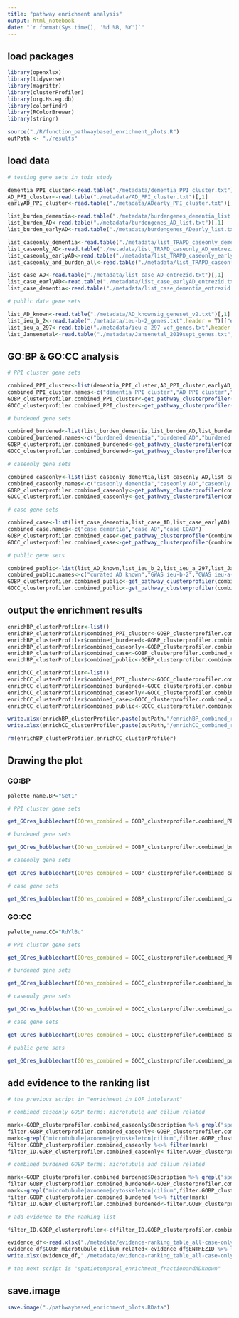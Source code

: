 ```yaml
---
title: "pathway enrichment analysis"
output: html_notebook
date: "`r format(Sys.time(), '%d %B, %Y')`"
---
```


## load packages

```r
library(openxlsx)
library(tidyverse)
library(magrittr)
library(clusterProfiler)
library(org.Hs.eg.db)
library(colorfindr)
library(RColorBrewer)
library(stringr)

source("./R/function_pathwaybased_enrichment_plots.R")
outPath <- "./results"
```

## load data

```r
# testing gene sets in this study

dementia_PPI_cluster<-read.table("./metadata/dementia_PPI_cluster.txt")[,1]
AD_PPI_cluster<-read.table("./metadata/AD_PPI_cluster.txt")[,1]
earlyAD_PPI_cluster<-read.table("./metadata/ADearly_PPI_cluster.txt")[,1]

list_burden_dementia<-read.table("./metadata/burdengenes_dementia_list.txt")[,1]
list_burden_AD<-read.table("./metadata/burdengenes_AD_list.txt")[,1]
list_burden_earlyAD<-read.table("./metadata/burdengenes_ADearly_list.txt")[,1]

list_caseonly_dementia<-read.table("./metadata/list_TRAPD_caseonly_dementia_entrezid.txt")[,1]
list_caseonly_AD<-read.table("./metadata/list_TRAPD_caseonly_AD_entrezid.txt")[,1]
list_caseonly_earlyAD<-read.table("./metadata/list_TRAPD_caseonly_earlyAD_entrezid.txt")[,1]
list_caseonly_and_burden_all<-read.table("./metadata/list_TRAPD_caseonly_mutated_an_burdengenes_entrezid.txt")[,1]

list_case_AD<-read.table("./metadata/list_case_AD_entrezid.txt")[,1]
list_case_earlyAD<-read.table("./metadata/list_case_earlyAD_entrezid.txt")[,1]
list_case_dementia<-read.table("./metadata/list_case_dementia_entrezid.txt")[,1]

# public data gene sets

list_AD_known<-read.table("./metadata/AD_knownsig_geneset_v2.txt")[,1]
list_ieu_b_2<-read.table("./metadata/ieu-b-2_genes.txt",header = T)[["entrezID"]] %>% na.omit
list_ieu_a_297<-read.table("./metadata/ieu-a-297-vcf_genes.txt",header = T)[["entrezID"]] %>% na.omit
list_Jansenetal<-read.table("./metadata/Jansenetal_2019sept_genes.txt",header = T)[["entrezID"]] %>% na.omit
```

## GO:BP & GO:CC analysis

```r
# PPI cluster gene sets

combined_PPI_cluster<-list(dementia_PPI_cluster,AD_PPI_cluster,earlyAD_PPI_cluster)
combined_PPI_cluster.names<-c("dementia PPI cluster","AD PPI cluster","EOAD PPI cluster")
GOBP_clusterprofiler.combined_PPI_cluster<-get_pathway_clusterprofiler(combined_PPI_cluster,combined_PPI_cluster.names,sub_ontology = "BP",padj_value = 0.1)
GOCC_clusterprofiler.combined_PPI_cluster<-get_pathway_clusterprofiler(combined_PPI_cluster,combined_PPI_cluster.names,sub_ontology = "CC",padj_value = 0.1)

# burdened gene sets

combined_burdened<-list(list_burden_dementia,list_burden_AD,list_burden_earlyAD)
combined_burdened.names<-c("burdened dementia","burdened AD","burdened EOAD")
GOBP_clusterprofiler.combined_burdened<-get_pathway_clusterprofiler(combined_burdened,combined_burdened.names,sub_ontology = "BP",padj_value = 0.1)
GOCC_clusterprofiler.combined_burdened<-get_pathway_clusterprofiler(combined_burdened,combined_burdened.names,sub_ontology = "CC",padj_value = 0.1)

# caseonly gene sets

combined_caseonly<-list(list_caseonly_dementia,list_caseonly_AD,list_caseonly_earlyAD,list_caseonly_and_burden_all)
combined_caseonly.names<-c("caseonly dementia","caseonly AD","caseonly EOAD","caseonly and burdened all")
GOBP_clusterprofiler.combined_caseonly<-get_pathway_clusterprofiler(combined_caseonly,combined_caseonly.names,sub_ontology = "BP",padj_value = 0.1)
GOCC_clusterprofiler.combined_caseonly<-get_pathway_clusterprofiler(combined_caseonly,combined_caseonly.names,sub_ontology = "CC",padj_value = 0.1)

# case gene sets

combined_case<-list(list_case_dementia,list_case_AD,list_case_earlyAD)
combined_case.names<-c("case dementia","case AD","case EOAD")
GOBP_clusterprofiler.combined_case<-get_pathway_clusterprofiler(combined_case,combined_case.names,sub_ontology = "BP",padj_value = 0.1)
GOCC_clusterprofiler.combined_case<-get_pathway_clusterprofiler(combined_case,combined_case.names,sub_ontology = "CC",padj_value = 0.1)

# public gene sets

combined_public<-list(list_AD_known,list_ieu_b_2,list_ieu_a_297,list_Jansenetal)
combined_public.names<-c("curated AD known","GWAS ieu-b-2","GWAS ieu-a-297","GWAS Jansenetal")
GOBP_clusterprofiler.combined_public<-get_pathway_clusterprofiler(combined_public,combined_public.names,sub_ontology = "BP",padj_value = 0.1)
GOCC_clusterprofiler.combined_public<-get_pathway_clusterprofiler(combined_public,combined_public.names,sub_ontology = "CC",padj_value = 0.1)
```

## output the enrichment results

```r
enrichBP_clusterProfiler<-list()
enrichBP_clusterProfiler$combined_PPI_cluster<-GOBP_clusterprofiler.combined_PPI_cluster
enrichBP_clusterProfiler$combined_burdened<-GOBP_clusterprofiler.combined_burdened
enrichBP_clusterProfiler$combined_caseonly<-GOBP_clusterprofiler.combined_caseonly
enrichBP_clusterProfiler$combined_case<-GOBP_clusterprofiler.combined_case
enrichBP_clusterProfiler$combined_public<-GOBP_clusterprofiler.combined_public

enrichCC_clusterProfiler<-list()
enrichCC_clusterProfiler$combined_PPI_cluster<-GOCC_clusterprofiler.combined_PPI_cluster
enrichCC_clusterProfiler$combined_burdened<-GOCC_clusterprofiler.combined_burdened
enrichCC_clusterProfiler$combined_caseonly<-GOCC_clusterprofiler.combined_caseonly
enrichCC_clusterProfiler$combined_case<-GOCC_clusterprofiler.combined_case
enrichCC_clusterProfiler$combined_public<-GOCC_clusterprofiler.combined_public

write.xlsx(enrichBP_clusterProfiler,paste(outPath,"/enrichBP_combined_res_clusterProfiler.xlsx",sep = ''))
write.xlsx(enrichCC_clusterProfiler,paste(outPath,"/enrichCC_combined_res_clusterProfiler.xlsx",sep = ''))

rm(enrichBP_clusterProfiler,enrichCC_clusterProfiler)
```

## Drawing the plot

### GO:BP

```r
palette_name.BP="Set1"

# PPI cluster gene sets

get_GOres_bubblechart(GOres_combined = GOBP_clusterprofiler.combined_PPI_cluster,term_num.list = c(10,10,10),out_group.list = unique(GOBP_clusterprofiler.combined_PPI_cluster$group),palette_name = palette_name.BP,plot_title = "GO-BP: PPI cluster gene sets")

# burdened gene sets

get_GOres_bubblechart(GOres_combined = GOBP_clusterprofiler.combined_burdened,term_num.list = c(10,10),out_group.list = unique(GOBP_clusterprofiler.combined_burdened$group),palette_name = palette_name.BP,plot_title = "GO-BP: burdened gene sets")

# caseonly gene sets

get_GOres_bubblechart(GOres_combined = GOBP_clusterprofiler.combined_caseonly,term_num.list = c(10,10,10,10),out_group.list = unique(GOBP_clusterprofiler.combined_caseonly$group),palette_name = palette_name.BP,plot_title = "GO-BP: caseonly gene sets")

# case gene sets

get_GOres_bubblechart(GOres_combined = GOBP_clusterprofiler.combined_case,term_num.list = c(10,10,10),out_group.list = unique(GOBP_clusterprofiler.combined_case$group),palette_name = palette_name.BP,plot_title = "GO-BP: case gene sets")
```

### GO:CC

```r
palette_name.CC="RdYlBu"

# PPI cluster gene sets

get_GOres_bubblechart(GOres_combined = GOCC_clusterprofiler.combined_PPI_cluster,term_num.list = c(10,10,10),out_group.list = unique(GOCC_clusterprofiler.combined_PPI_cluster$group),palette_name = palette_name.CC,plot_title = "GO-CC: PPI cluster gene sets")

# burdened gene sets

get_GOres_bubblechart(GOres_combined = GOCC_clusterprofiler.combined_burdened,term_num.list = c(10),out_group.list = unique(GOCC_clusterprofiler.combined_burdened$group),palette_name = palette_name.CC,plot_title = "GO-CC: burdened gene sets")

# caseonly gene sets

get_GOres_bubblechart(GOres_combined = GOCC_clusterprofiler.combined_caseonly,term_num.list = c(10,10,10,10),out_group.list = unique(GOCC_clusterprofiler.combined_caseonly$group),palette_name = palette_name.CC,plot_title = "GO-CC: caseonly gene sets")

# case gene sets

get_GOres_bubblechart(GOres_combined = GOCC_clusterprofiler.combined_case,term_num.list = c(10,10,10),out_group.list = unique(GOCC_clusterprofiler.combined_case$group),palette_name = palette_name.CC,plot_title = "GO-CC: case gene sets")

# public gene sets

get_GOres_bubblechart(GOres_combined = GOCC_clusterprofiler.combined_public,term_num.list = c(10,10,10,10),out_group.list = unique(GOCC_clusterprofiler.combined_public$group),palette_name = palette_name.CC,plot_title = "GO-CC: public gene sets")
```

## add evidence to the ranking list

```r
# the previous script in "enrichment_in_LOF_intolerant"

# combined caseonly GOBP terms: microtubule and cilium related

mark<-GOBP_clusterprofiler.combined_caseonly$Description %>% grepl("sperm",.) %>% lapply(.,isFALSE) %>% unlist
filter.GOBP_clusterprofiler.combined_caseonly<-GOBP_clusterprofiler.combined_caseonly %>% filter(mark)
mark<-grepl("microtubule|axoneme|cytoskeleton|cilium",filter.GOBP_clusterprofiler.combined_caseonly$Description)
filter.GOBP_clusterprofiler.combined_caseonly %<>% filter(mark)
filter_ID.GOBP_clusterprofiler.combined_caseonly<-filter.GOBP_clusterprofiler.combined_caseonly$geneID %>% strsplit(.,"/",fixed = TRUE) %>% unlist %>% unique

# combined burdened GOBP terms: microtubule and cilium related

mark<-GOBP_clusterprofiler.combined_burdened$Description %>% grepl("sperm",.) %>% lapply(.,isFALSE) %>% unlist
filter.GOBP_clusterprofiler.combined_burdened<-GOBP_clusterprofiler.combined_burdened %>% filter(mark)
mark<-grepl("microtubule|axoneme|cytoskeleton|cilium",filter.GOBP_clusterprofiler.combined_burdened$Description)
filter.GOBP_clusterprofiler.combined_burdened %<>% filter(mark)
filter_ID.GOBP_clusterprofiler.combined_burdened<-filter.GOBP_clusterprofiler.combined_burdened$geneID %>% strsplit(.,"/",fixed = TRUE) %>% unlist %>% unique

# add evidence to the ranking list

filter_ID.GOBP_clusterprofiler<-c(filter_ID.GOBP_clusterprofiler.combined_caseonly,filter_ID.GOBP_clusterprofiler.combined_burdened) %>% unique

evidence_df<-read.xlsx("./metadata/evidence-ranking_table_all-case-only-and-burdened-genes.xlsx")
evidence_df$GOBP_microtubule_cilium_related<-evidence_df$ENTREZID %>% lapply(.,function(x){if(x %in% filter_ID.GOBP_clusterprofiler){1}else{0}}) %>% unlist
write.xlsx(evidence_df,"./metadata/evidence-ranking_table_all-case-only-and-burdened-genes.xlsx")

# the next script is "spatiotemporal_enrichment_fractionandADknown"
```

## save.image

```r
save.image("./pathwaybased_enrichment_plots.RData")
```
